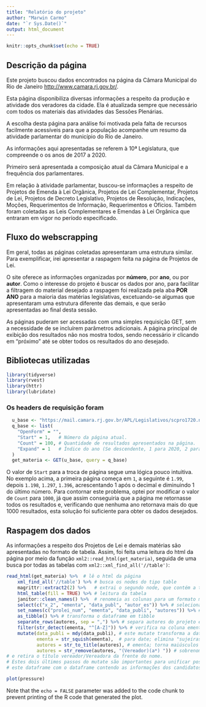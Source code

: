 ```yaml
---
title: "Relatório do projeto"
author: "Marwin Carmo"
date: "`r Sys.Date()`"
output: html_document
---
```


```r
knitr::opts_chunk$set(echo = TRUE)
```

## Descrição da página

Este projeto buscou dados encontrados na página da Câmara Municipal do Rio de Janeiro <http://www.camara.rj.gov.br/>.

Esta página disponibiliza diversas informações a respeito da produção e atividade dos veradores da cidade. Ela é atualizada sempre que necessário com todos os materiais das atividades das Sessões Plenárias.

A escolha desta página para análise foi motivada pela falta de recursos facilmente acessíveis para que a população acompanhe um resumo da atividade parlamentar do município do Rio de Janeiro.

As informações aqui apresentadas se referem à 10ª Legislatura, que compreende o os anos de 2017 a 2020.

Primeiro será apresentada a composição atual da Câmara Municipal e a frequência dos parlamentares.

Em relação à atividade parlamentar, buscou-se informações a respeito de Projetos de Emenda à Lei Orgânica, Projetos de Lei Complementar, Projetos de Lei, Projetos de Decreto Legislativo, Projetos de Resolução, Indicações, Moções, Requerimentos de Informação, Requerimentos e Ofícios. Também foram coletadas as Leis Complementares e Emendas à Lei Orgânica que entraram em vigor no período especificado.

## Fluxo do webscrapping

Em geral, todas as páginas coletadas apresentaram uma estrutura similar. Para exemplificar, irei apresentar a raspagem feita na página de Projetos de Lei.

O site oferece as informações organizadas por **número**, por **ano**, ou por **autor**. Como o interesse do projeto é buscar os dados por ano, para facilitar a filtragem do material desejado a raspagem foi realizada pela aba **POR ANO** para a maioria das matérias legislativas, excetuando-se algumas que apresentaram uma estrutura diferente das demais, e que serão apresentadas ao final desta sessão.

As páginas puderam ser acessadas com uma simples requisição GET, sem a necessidade de se incluírem parâmetros adicionais. A página principal de exibição dos resultados não nos mostra todos, sendo necessário ir clicando em "próximo" até se obter todos os resultados do ano desejado.

## Bibliotecas utilizadas

```r
library(tidyverse)
library(rvest)
library(httr)
library(lubridate)

```


### Os headers de requisição foram

``` r
  u_base <- "https://mail.camara.rj.gov.br/APL/Legislativos/scpro1720.nsf/Internet/LeiEmentaInt"
  q_base <- list(
    "OpenForm" = "",
    "Start" = 1,   # Número da página atual.
    "Count" = 100, # Quantidade de resultados apresentados na página.
    "Expand" = 1   # Índice do ano (Se descendente, 1 para 2020, 2 para 2019...)
  )
  get_materia <- GET(u_base, query = q_base)
```

O valor de `Start` para a troca de página segue uma lógica pouco intuitiva. No exemplo acima, a primeira página começa em `1`, a seguinte é `1.99`, depois `1.198`, `1.297`, `1.396`, acrescentando 1 após o decimal e diminuindo 1 do último número.
Para contornar este problema, optei por modificar o valor de `Count` para `1000`, já que assim conseguiria que a página me retornasse todos os resultados e, verificando que nenhuma ano retornava mais do que 1000 resultados, esta solução foi suficiente para obter os dados desejados.

## Raspagem dos dados

As informações a respeito dos Projetos de Lei e demais matérias são apresentadas no formato de tabela. Assim, foi feita uma leitura do html da página por meio da função `xml2::read_html(get_materia)`, seguida de uma busca por todas as tabelas com `xml2::xml_find_all('//table')`:

```r
read_html(get_materia) %>%  # lê o html da página
    xml_find_all('//table') %>% # busca os nodes do tipo table
    magrittr::extract2(2) %>%   # extrai o segundo node, que contém a tabela principal
    html_table(fill = TRUE) %>% # leitura da tabela
    janitor::clean_names() %>%  # renomeia as colunas para um formato mais fácil de leitura e manipulação
    select(c("x_2", "ementa", "data_publ", "autor_es")) %>% # seleciona apenas as colunas com as informações desejadas. o restante é 'lixo'
    set_names(c("prolei_num", "ementa", "data_publi", "autores")) %>% # renomeia as colunas para nomes mais amigáveis
    as_tibble() %>% # transforma o dataframe em tibble
    separate_rows(autores, sep = ",") %>% # separa autores do projeto em uma linha para cada. a maioria está separada por "," mas ainda há alguns nomes separados por "E" e que devem ser corrigidos depois (não foram neste projeto)
    filter(str_detect(ementa, "^[A-Z]")) %>% # verifica na coluna ementa apenas as linhas que começam por letras. Há linhas com NAs e o ano que não correspondem à observações com informações
    mutate(data_publi = mdy(data_publi), # este mutate transforma a data de character 
           ementa = str_squish(ementa),  # para date; elimina "sujeiras" no texto da
           autores = str_to_title(autores), # ementa; torna maiúsculos apenas o nome e 
           autores = str_remove(autores, "(Vereador)(a*) ")) # sobrenome dos autores;
# e retira o título vereador/Vereadora da frente do nome. 
# Estes dois últimos passos do mutate são importantes para unificar posteriormente 
# este dataframe com o dataframe contendo as informações dos candidatos.
```


```r
plot(pressure)
```

Note that the `echo = FALSE` parameter was added to the code chunk to prevent printing of the R code that generated the plot.

